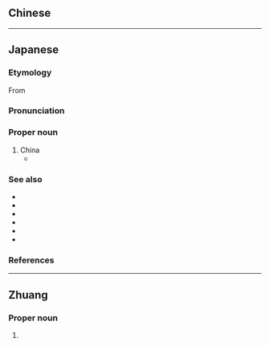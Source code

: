 ==Chinese==
----

==Japanese==
===Etymology===
From 

===Pronunciation===
===Proper noun===

# China {{gl|country in east Asia}}
#* 

===See also===
* 
* 
* 
* 
* 
* 

===References===
----

==Zhuang==

===Proper noun===

#